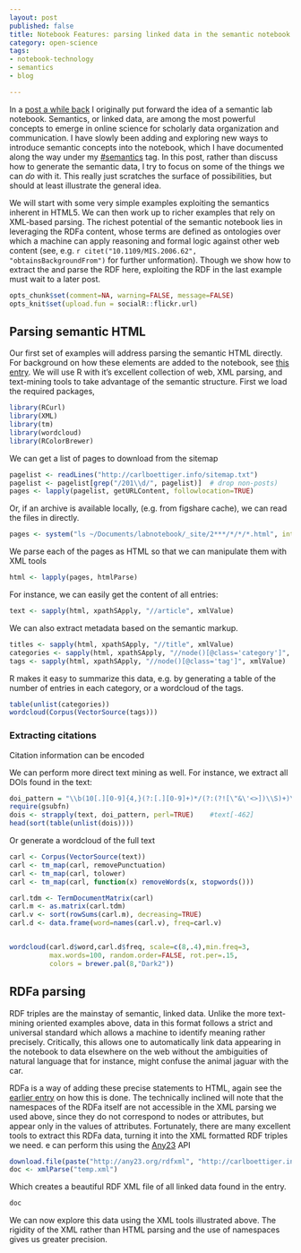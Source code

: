 ```yaml
---
layout: post
published: false
title: Notebook Features: parsing linked data in the semantic notebook
category: open-science
tags: 
- notebook-technology
- semantics
- blog

---
```



In a [post a while back](/2011/05/08/building-a-semantic-notebook.html) I originally put forward the idea of a semantic lab notebook.  Semantics, or linked data, are among the most powerful concepts to emerge in online science for scholarly data organization and communication.  I have slowly been adding and exploring new ways to introduce semantic concepts into the notebook, which I have documented along the way under my [#semantics](http://www.carlboettiger.info/tags.html#semantics) tag. In this post, rather than discuss how to generate the semantic data, I try to focus on some of the things we can *do* with it.  This really just scratches the surface of possibilities, but should at least illustrate the general idea. 


We will start with some very simple examples exploiting the semantics inherent in HTML5.  We can then work up to richer examples that rely on XML-based parsing.  The richest potential of the semantic notebook lies in leveraging the RDFa content, whose terms are defined as ontologies over which a machine can apply reasoning and formal logic against other web content (see, e.g. `r citet("10.1109/MIS.2006.62", "obtainsBackgroundFrom")` for further unformation).  Though we show how to extract the and parse the RDF here, exploiting the RDF in the last example must wait to a later post.  


```r
opts_chunk$set(comment=NA, warning=FALSE, message=FALSE)
opts_knit$set(upload.fun = socialR::flickr.url)
```

## Parsing semantic HTML

Our first set of examples will address parsing the semantic HTML directly.  For background on how these elements are added to the notebook, see [this entry](/2012/10/14/semantic-lab-notebook.html).  We will use R with it's excellent collection of web, XML parsing, and text-mining tools to take advantage of the semantic structure.  First we load the required packages,


```r
library(RCurl)
library(XML)
library(tm)
library(wordcloud)
library(RColorBrewer)
```

We can get a list of pages to download from the sitemap

```r
pagelist <- readLines("http://carlboettiger.info/sitemap.txt")
pagelist <- pagelist[grep("/201\\d/", pagelist)]  # drop non-posts)
pages <- lapply(pagelist, getURLContent, followlocation=TRUE)
```

Or, if an archive is available locally, (e.g. from figshare cache), we can read the files in directly.  


```r
pages <- system("ls ~/Documents/labnotebook/_site/2***/*/*/*.html", intern=TRUE)
```

We parse each of the pages as HTML so that we can manipulate them with XML tools


```r
html <- lapply(pages, htmlParse)
```

For instance, we can easily get the content of all entries:

```r
text <- sapply(html, xpathSApply, "//article", xmlValue) 
```

We can also extract metadata based on the semantic markup.  

```r
titles <- sapply(html, xpathSApply, "//title", xmlValue)
categories <- sapply(html, xpathSApply, "//node()[@class='category']", xmlValue)
tags <- sapply(html, xpathSApply, "//node()[@class='tag']", xmlValue)
```

R makes it easy to summarize this data, e.g. by generating a table of the number of entries in each category, or a wordcloud of the tags.  

```r
table(unlist(categories))
wordcloud(Corpus(VectorSource(tags)))
```

### Extracting citations

Citation information can be encoded 

We can perform more direct text mining as well. For instance, we extract all DOIs found in the text: 

```r
doi_pattern = "\\b(10[.][0-9]{4,}(?:[.][0-9]+)*/(?:(?![\"&\'<>])\\S)+)\\b"
require(gsubfn)
dois <- strapply(text, doi_pattern, perl=TRUE)    #text[-462]
head(sort(table(unlist(dois))))
```

Or generate a wordcloud of the full text 

```r

carl <- Corpus(VectorSource(text))
carl <- tm_map(carl, removePunctuation)
carl <- tm_map(carl, tolower)
carl <- tm_map(carl, function(x) removeWords(x, stopwords()))       

carl.tdm <- TermDocumentMatrix(carl)
carl.m <- as.matrix(carl.tdm)
carl.v <- sort(rowSums(carl.m), decreasing=TRUE)
carl.d <- data.frame(word=names(carl.v), freq=carl.v)


wordcloud(carl.d$word,carl.d$freq, scale=c(8,.4),min.freq=3,
          max.words=100, random.order=FALSE, rot.per=.15, 
          colors = brewer.pal(8,"Dark2"))
```

## RDFa parsing

RDF triples are the mainstay of semantic, linked data.  Unlike the more text-mining oriented examples above, data in this format follows a strict and universal standard which allows a machine to identify meaning rather precisely.  Critically, this allows one to automatically link data appearing in the notebook to data elsewhere on the web without the ambiguities of natural language that for instance, might confuse the animal jaguar with the car.  


RDFa is a way of adding these precise statements to HTML, again see the [earlier entry](/2012/10/14/semantic-lab-notebook.html) on how this is done.  The technically inclined will note that the namespaces of the RDFa itself are not accessible in the XML parsing we used above, since they do not correspond to nodes or attributes, but appear only in the values of attributes.  Fortunately, there are many excellent tools to extract this RDFa data, turning it into the XML formatted RDF triples we need.  e can perform this using the [Any23](http://any23.org) API

```r
download.file(paste("http://any23.org/rdfxml", "http://carlboettiger.info", sep="/"), "temp.xml")
doc <- xmlParse("temp.xml")
```

Which creates a beautiful RDF XML file of all linked data found in the entry.   

```r
doc
```

We can now explore this data using the XML tools illustrated above.  The rigidity of the XML rather than HTML parsing and the use of namespaces gives us greater precision.  
